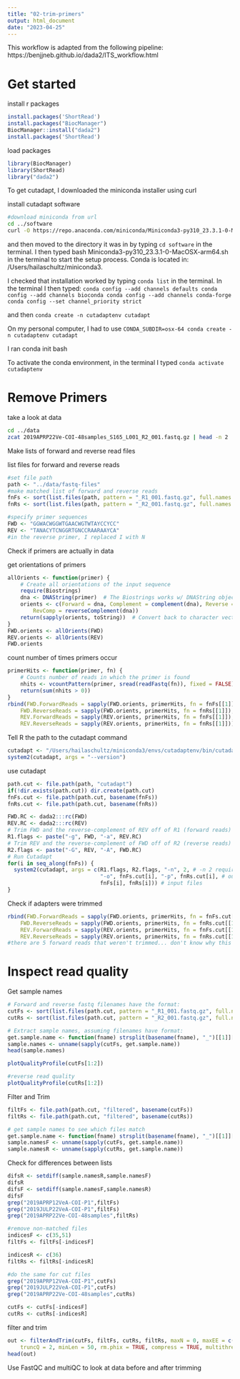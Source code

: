 ```yaml
---
title: "02-trim-primers"
output: html_document
date: "2023-04-25"
---
```


This workflow is adapted from the following pipeline: https://benjjneb.github.io/dada2/ITS_workflow.html

# Get started

install r packages
```r
install.packages('ShortRead')
install.packages("BiocManager")
BiocManager::install("dada2")
install.packages('ShortRead')
```

load packages
```r
library(BiocManager)
library(ShortRead)
library("dada2")
```


To get cutadapt, I downloaded the miniconda installer using curl 

install cutadapt software
```bash
#download miniconda from url
cd ../software
curl -O https://repo.anaconda.com/miniconda/Miniconda3-py310_23.3.1-0-MacOSX-arm64.sh

```

and then moved to the directory it was in by typing `cd software` in the terminal. I then typed bash Miniconda3-py310_23.3.1-0-MacOSX-arm64.sh in the terminal to start the setup process. Conda is located in: /Users/hailaschultz/miniconda3. 

I checked that installation worked by typing `conda list` in the terminal. In the terminal I then typed:
`conda config --add channels defaults
conda config --add channels bioconda
conda config --add channels conda-forge
conda config --set channel_priority strict`

and then `conda create -n cutadaptenv cutadapt`

On my personal computer, I had to use `CONDA_SUBDIR=osx-64 conda create -n cutadaptenv cutadapt`

I ran conda init bash

To activate the conda environment, in the terminal I typed `conda activate cutadaptenv`

# Remove Primers

take a look at data

```bash
cd ../data
zcat 2019APRP22Ve-COI-48samples_S165_L001_R2_001.fastq.gz | head -n 2
```


Make lists of forward and reverse read files

list files for forward and reverse reads
```r
#set file path
path <- "../data/fastq-files"
#make matched list of forward and reverse reads
fnFs <- sort(list.files(path, pattern = "_R1_001.fastq.gz", full.names = TRUE))
fnRs <- sort(list.files(path, pattern = "_R2_001.fastq.gz", full.names = TRUE))

#specify primer sequences
FWD <- "GGWACWGGWTGAACWGTWTAYCCYCC"  
REV <- "TANACYTCNGGRTGNCCRAARAAYCA"  
#in the reverse primer, I replaced I with N
```


Check if primers are actually in data

get orientations of primers
```r
allOrients <- function(primer) {
    # Create all orientations of the input sequence
    require(Biostrings)
    dna <- DNAString(primer)  # The Biostrings works w/ DNAString objects rather than character vectors
    orients <- c(Forward = dna, Complement = complement(dna), Reverse = reverse(dna), 
        RevComp = reverseComplement(dna))
    return(sapply(orients, toString))  # Convert back to character vector
}
FWD.orients <- allOrients(FWD)
REV.orients <- allOrients(REV)
FWD.orients
```

count number of times primers occur
```r
primerHits <- function(primer, fn) {
    # Counts number of reads in which the primer is found
    nhits <- vcountPattern(primer, sread(readFastq(fn)), fixed = FALSE)
    return(sum(nhits > 0))
}
rbind(FWD.ForwardReads = sapply(FWD.orients, primerHits, fn = fnFs[[1]]), 
    FWD.ReverseReads = sapply(FWD.orients, primerHits, fn = fnRs[[1]]), 
    REV.ForwardReads = sapply(REV.orients, primerHits, fn = fnFs[[1]]), 
    REV.ReverseReads = sapply(REV.orients, primerHits, fn = fnRs[[1]]))
```
Tell R the path to the cutadapt command

```r
cutadapt <- "/Users/hailaschultz/miniconda3/envs/cutadaptenv/bin/cutadapt" 
system2(cutadapt, args = "--version") 
```


use cutadapt
```r
path.cut <- file.path(path, "cutadapt")
if(!dir.exists(path.cut)) dir.create(path.cut)
fnFs.cut <- file.path(path.cut, basename(fnFs))
fnRs.cut <- file.path(path.cut, basename(fnRs))

FWD.RC <- dada2:::rc(FWD)
REV.RC <- dada2:::rc(REV)
# Trim FWD and the reverse-complement of REV off of R1 (forward reads)
R1.flags <- paste("-g", FWD, "-a", REV.RC) 
# Trim REV and the reverse-complement of FWD off of R2 (reverse reads)
R2.flags <- paste("-G", REV, "-A", FWD.RC) 
# Run Cutadapt
for(i in seq_along(fnFs)) {
  system2(cutadapt, args = c(R1.flags, R2.flags, "-n", 2, # -n 2 required to remove FWD and REV from reads
                             "-o", fnFs.cut[i], "-p", fnRs.cut[i], # output files
                             fnFs[i], fnRs[i])) # input files
}
```


Check if adapters were trimmed
```r
rbind(FWD.ForwardReads = sapply(FWD.orients, primerHits, fn = fnFs.cut[[1]]), 
    FWD.ReverseReads = sapply(FWD.orients, primerHits, fn = fnRs.cut[[1]]), 
    REV.ForwardReads = sapply(REV.orients, primerHits, fn = fnFs.cut[[1]]), 
    REV.ReverseReads = sapply(REV.orients, primerHits, fn = fnRs.cut[[1]]))
#there are 5 forward reads that weren't trimmed... don't know why this is
```

# Inspect read quality

Get sample names
```r
# Forward and reverse fastq filenames have the format:
cutFs <- sort(list.files(path.cut, pattern = "_R1_001.fastq.gz", full.names = TRUE))
cutRs <- sort(list.files(path.cut, pattern = "_R2_001.fastq.gz", full.names = TRUE))

# Extract sample names, assuming filenames have format:
get.sample.name <- function(fname) strsplit(basename(fname), "_")[[1]][1]
sample.names <- unname(sapply(cutFs, get.sample.name))
head(sample.names)
```


```r
plotQualityProfile(cutFs[1:2])
```
```r
#reverse read quality
plotQualityProfile(cutRs[1:2])
```

Filter and Trim
```r
filtFs <- file.path(path.cut, "filtered", basename(cutFs))
filtRs <- file.path(path.cut, "filtered", basename(cutRs))
```

```r
# get sample names to see which files match
get.sample.name <- function(fname) strsplit(basename(fname), "_")[[1]][1]
sample.namesF <- unname(sapply(cutFs, get.sample.name))
sample.namesR <- unname(sapply(cutRs, get.sample.name))
```

Check for differences between lists
```r
difsR <- setdiff(sample.namesR,sample.namesF)
difsR
difsF <- setdiff(sample.namesF,sample.namesR)
difsF
grep("2019APRP12VeA-COI-P1",filtFs)
grep("2019JULP22VeA-COI-P1",filtFs)
grep("2019APRP22Ve-COI-48samples",filtRs)

#remove non-matched files
indicesF <- c(35,51)
filtFs <- filtFs[-indicesF]

indicesR <- c(36)
filtRs <- filtRs[-indicesR]

#do the same for cut files
grep("2019APRP12VeA-COI-P1",cutFs)
grep("2019JULP22VeA-COI-P1",cutFs)
grep("2019APRP22Ve-COI-48samples",cutRs)

cutFs <- cutFs[-indicesF]
cutRs <- cutRs[-indicesR]

```


filter and trim
```r
out <- filterAndTrim(cutFs, filtFs, cutRs, filtRs, maxN = 0, maxEE = c(2, 2), 
    truncQ = 2, minLen = 50, rm.phix = TRUE, compress = TRUE, multithread = TRUE) 
head(out)
```

Use FastQC and multiQC to look at data before and after trimming